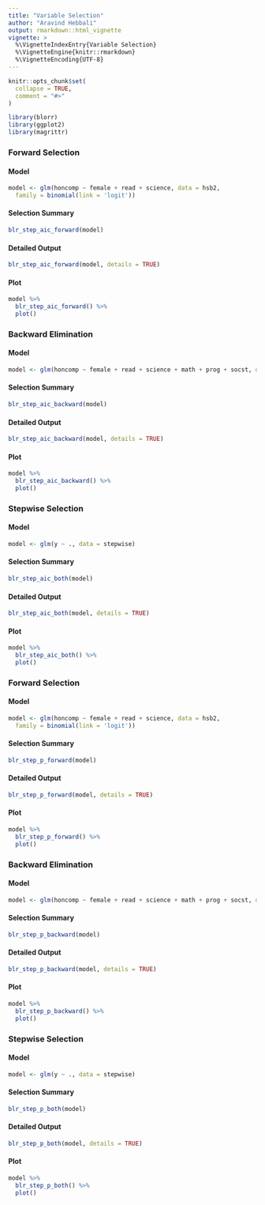 ```yaml
---
title: "Variable Selection"
author: "Aravind Hebbali"
output: rmarkdown::html_vignette
vignette: >
  %\VignetteIndexEntry{Variable Selection}
  %\VignetteEngine{knitr::rmarkdown}
  %\VignetteEncoding{UTF-8}
---
```


```r
knitr::opts_chunk$set(
  collapse = TRUE,
  comment = "#>"
)
```

```r
library(blorr)
library(ggplot2)
library(magrittr)
```

### Forward Selection

#### Model

```r
model <- glm(honcomp ~ female + read + science, data = hsb2,
  family = binomial(link = 'logit'))
```

#### Selection Summary

```r
blr_step_aic_forward(model)
```

#### Detailed Output

```r
blr_step_aic_forward(model, details = TRUE)
```

#### Plot

```r
model %>%
  blr_step_aic_forward() %>%
  plot()
```

### Backward Elimination

#### Model

```r
model <- glm(honcomp ~ female + read + science + math + prog + socst, data = hsb2, family = binomial(link = 'logit'))
```

#### Selection Summary

```r
blr_step_aic_backward(model)
```

#### Detailed Output

```r
blr_step_aic_backward(model, details = TRUE)
```

#### Plot

```r
model %>%
  blr_step_aic_backward() %>%
  plot()
```

### Stepwise Selection

#### Model

```r
model <- glm(y ~ ., data = stepwise)
```

#### Selection Summary

```r
blr_step_aic_both(model)
```

#### Detailed Output

```r
blr_step_aic_both(model, details = TRUE)
```

#### Plot

```r
model %>%
  blr_step_aic_both() %>%
  plot()
```


### Forward Selection

#### Model

```r
model <- glm(honcomp ~ female + read + science, data = hsb2,
  family = binomial(link = 'logit'))
```

#### Selection Summary

```r
blr_step_p_forward(model)
```

#### Detailed Output

```r
blr_step_p_forward(model, details = TRUE)
```

#### Plot

```r
model %>%
  blr_step_p_forward() %>%
  plot()
```

### Backward Elimination

#### Model

```r
model <- glm(honcomp ~ female + read + science + math + prog + socst, data = hsb2, family = binomial(link = 'logit'))
```

#### Selection Summary

```r
blr_step_p_backward(model)
```

#### Detailed Output

```r
blr_step_p_backward(model, details = TRUE)
```

#### Plot

```r
model %>%
  blr_step_p_backward() %>%
  plot()
```

### Stepwise Selection

#### Model

```r
model <- glm(y ~ ., data = stepwise)
```

#### Selection Summary

```r
blr_step_p_both(model)
```

#### Detailed Output

```r
blr_step_p_both(model, details = TRUE)
```

#### Plot

```r
model %>%
  blr_step_p_both() %>%
  plot()
```